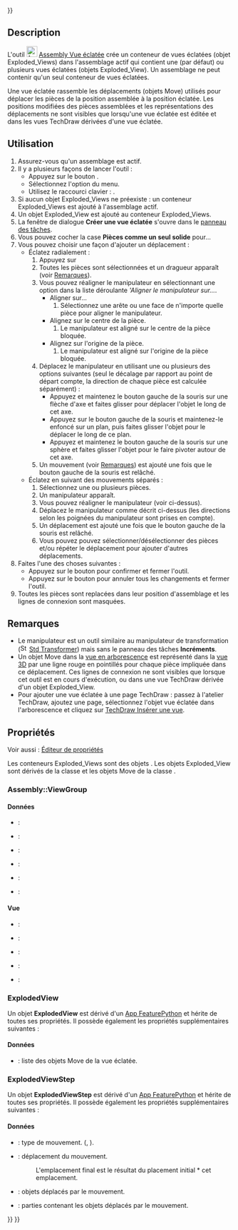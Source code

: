 <languages/>

{{UnfinishedDocu{{#translation:}}}}

{{Docnav/fr
|[[Assembly_SolveAssembly/fr|Résoudre un assemblage]]
|[[Assembly_CreateSimulation/fr|Simulation]]
|[[Assembly_Workbench/fr|Atelier Assembly]]
|IconL=Assembly_SolveAssembly.svg
|IconR=Assembly_CreateSimulation.svg
|IconC=Workbench_Assembly.svg
}}

<div class="mw-translate-fuzzy">
{{GuiCommand/fr
|Name=Assembly CreateView
|Name/fr=Assembly Vue éclatée
|MenuLocation=Assemblage → Créer une vue éclatée
|Workbenches=[[Assembly_Workbench/fr|Assembly]]
|Shortcut={{KEY|E}}
|Version=1.0
|SeeAlso=
}}
</div>

==Description==

L'outil [[Image:Assembly_CreateView.svg|24px]] [[Assembly_CreateView/fr|Assembly Vue éclatée]] crée un conteneur de vues éclatées (objet Exploded_Views) dans l'assemblage actif qui contient une (par défaut) ou plusieurs vues éclatées (objets Exploded_View). Un assemblage ne peut contenir qu'un seul conteneur de vues éclatées.

Une vue éclatée rassemble les déplacements (objets Move) utilisés pour déplacer les pièces de la position assemblée à la position éclatée. Les positions modifiées des pièces assemblées et les représentations des déplacements ne sont visibles que lorsqu'une vue éclatée est éditée et dans les vues TechDraw dérivées d'une vue éclatée.

<span id="Usage"></span>
==Utilisation==

<div class="mw-translate-fuzzy">
# Assurez-vous qu'un assemblage est actif.
# Il y a plusieurs façons de lancer l'outil :
#* Appuyez sur le bouton {{Button|[[Image:Assembly_CreateView.svg|16px]] [[Assembly_CreateView/fr|Créer une vue éclatée]]}}.
#* Sélectionnez l'option {{MenuCommand|Assemblage → [[Image:Assembly_CreateView.svg|16px]] Créer une vue éclatée}} du menu.
#* Utilisez le raccourci clavier : {{KEY|E}}.
# Si aucun objet Exploded_Views ne préexiste : un conteneur Exploded_Views est ajouté à l'assemblage actif.
# Un objet Exploded_View est ajouté au conteneur Exploded_Views.
# La fenêtre de dialogue '''Créer une vue éclatée''' s'ouvre dans le [[Task_panel/fr|panneau des tâches]].
# Vous pouvez cocher la case '''Pièces comme un seul solide''' pour...
# Vous pouvez choisir une façon d'ajouter un déplacement :
#* Éclatez radialement :
#*# Appuyez sur {{Button|Éclater radialement}}
#*# Toutes les pièces sont sélectionnées et un dragueur apparaît (voir [[##Remarques|Remarques]]).
#*# Vous pouvez réaligner le manipulateur en sélectionnant une option dans la liste déroulante '''Aligner le manipulateur sur...''.
#*#* Aligner sur...
#*#*# Sélectionnez une arête ou une face de n'importe quelle pièce pour aligner le manipulateur.
#*#* Alignez sur le centre de la pièce.
#*#*# Le manipulateur est aligné sur le centre de la pièce bloquée.
#*#* Alignez sur l'origine de la pièce.
#*#*# Le manipulateur est aligné sur l'origine de la pièce bloquée.
#*# Déplacez le manipulateur en utilisant une ou plusieurs des options suivantes (seul le décalage par rapport au point de départ compte, la direction de chaque pièce est calculée séparément) :
#*#* Appuyez et maintenez le bouton gauche de la souris sur une flèche d'axe et faites glisser pour déplacer l'objet le long de cet axe.
#*#* Appuyez sur le bouton gauche de la souris et maintenez-le enfoncé sur un plan, puis faites glisser l'objet pour le déplacer le long de ce plan.
#*#* Appuyez et maintenez le bouton gauche de la souris sur une sphère et faites glisser l'objet pour le faire pivoter autour de cet axe.
#*# Un mouvement (voir [[##Remarques|Remarques]]) est ajouté une fois que le bouton gauche de la souris est relâché.
#* Éclatez en suivant des mouvements séparés :
#*# Sélectionnez une ou plusieurs pièces.
#*# Un manipulateur apparaît.
#*# Vous pouvez réaligner le manipulateur (voir ci-dessus).
#*# Déplacez le manipulateur comme décrit ci-dessus (les directions selon les poignées du manipulateur sont prises en compte).
#*# Un déplacement est ajouté une fois que le bouton gauche de la souris est relâché.
#*# Vous pouvez pouvez sélectionner/désélectionner des pièces et/ou répéter le déplacement pour ajouter d'autres déplacements.
# Faites l'une des choses suivantes :
#* Appuyez sur le bouton {{Button|OK}} pour confirmer et fermer l'outil.
#* Appuyez sur le bouton {{Button|Annuler}} pour annuler tous les changements et fermer l'outil.
# Toutes les pièces sont replacées dans leur position d'assemblage et les lignes de connexion sont masquées.
</div>

<span id="Notes"></span>
==Remarques==

* Le manipulateur est un outil similaire au manipulateur de transformation ([[Image:Std_TransformManip.svg|16px]] [[Std_TransformManip/fr|Std Transformer]]) mais sans le panneau des tâches '''Incréments'''.
* Un objet Move dans la [[Tree_view/fr|vue en arborescence]] est représenté dans la [[3D_view/fr|vue 3D]] par une ligne rouge en pointillés pour chaque pièce impliquée dans ce déplacement. Ces lignes de connexion ne sont visibles que lorsque cet outil est en cours d'exécution, ou dans une vue TechDraw dérivée d'un objet Exploded_View.
* Pour ajouter une vue éclatée à une page TechDraw : passez à l'atelier TechDraw, ajoutez une page, sélectionnez l'objet vue éclatée dans l'arborescence et cliquez sur [[TechDraw_View/fr|TechDraw Insérer une vue]].

<span id="Properties"></span>
==Propriétés==

Voir aussi : [[Property_editor/fr|Éditeur de propriétés]]

Les conteneurs Exploded_Views sont des objets {{Incode|Assembly::ViewGroup}}. Les objets Exploded_View sont dérivés de la classe {{Incode|ExplodedView}} et les objets Move de la classe {{Incode|ExplodedViewStep}}.

===Assembly::ViewGroup===

<span id="Data"></span>
====Données====

{{TitleProperty|Base}}

* {{PropertyData|Label|String}} :
* {{PropertyData|Label2|String|Hidden}} :
* {{PropertyData|Expression Engine|ExpressionEngine|Hidden}} :
* {{PropertyData|Visibility|Bool|Hidden}} :
* {{PropertyData|Group|LinkList}} :
* {{PropertyData|_ Group Touched|Bool|Hidden}} :

<span id="View"></span>
====Vue====

{{TitleProperty|Display Options}}

* {{PropertyView|Display Mode|Enumeration}} :
* {{PropertyView|Show In Tree|Bool}} :
* {{PropertyView|Visibility|Bool}} :

{{TitleProperty|Selection}}

* {{PropertyView|On Top When Selected|Enumeration}} :
* {{PropertyView|Selection Style|Enumeration}} :

===ExplodedView===

Un objet '''ExplodedView''' est dérivé d'un [[App_FeaturePython/fr|App FeaturePython]] et hérite de toutes ses propriétés. Il possède également les propriétés supplémentaires suivantes :

<span id="Data"></span>
====Données====

{{TitleProperty|Exploded View}}

* {{PropertyData|Moves|LinkList}} : liste des objets Move de la vue éclatée.

===ExplodedViewStep===

Un objet '''ExplodedViewStep''' est dérivé d'un [[App_FeaturePython/fr|App FeaturePython]] et hérite de toutes ses propriétés. Il possède également les propriétés supplémentaires suivantes :

<span id="Data"></span>
====Données====

{{TitleProperty|Exploded Move}}

* {{PropertyData|Move Type|Enumeration}} : type de mouvement. ({{Value|Normal}}, {{Value|Radial}}).
* {{PropertyData|Movement Transform|Placement}} : déplacement du mouvement.
*: L'emplacement final est le résultat du placement initial * cet emplacement.
* {{PropertyData|Obj Names|StringList}} : objets déplacés par le mouvement.
* {{PropertyData|Parts|LinkList}} : parties contenant les objets déplacés par le mouvement.


{{Docnav/fr
|[[Assembly_SolveAssembly/fr|Résoudre un assemblage]]
|[[Assembly_CreateSimulation/fr|Simulation]]
|[[Assembly_Workbench/fr|Atelier Assembly]]
|IconL=Assembly_SolveAssembly.svg
|IconR=Assembly_CreateSimulation.svg
|IconC=Workbench_Assembly.svg
}}

{{Assembly_Tools_navi{{#translation:}}}}
{{Userdocnavi{{#translation:}}}}